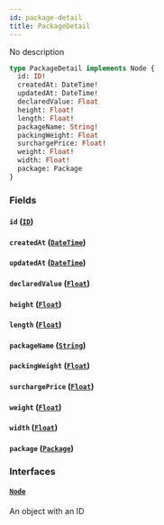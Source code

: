 ```yaml
---
id: package-detail
title: PackageDetail
---
```


No description

```graphql
type PackageDetail implements Node {
  id: ID!
  createdAt: DateTime!
  updatedAt: DateTime!
  declaredValue: Float
  height: Float!
  length: Float!
  packageName: String!
  packingWeight: Float
  surchargePrice: Float!
  weight: Float!
  width: Float!
  package: Package
}
```

### Fields

#### `id` ([`ID`](../../order-view-service/scalars/id))

#### `createdAt` ([`DateTime`](../../order-view-service/scalars/date-time))

#### `updatedAt` ([`DateTime`](../../order-view-service/scalars/date-time))

#### `declaredValue` ([`Float`](../../order-view-service/scalars/float))

#### `height` ([`Float`](../../order-view-service/scalars/float))

#### `length` ([`Float`](../../order-view-service/scalars/float))

#### `packageName` ([`String`](../../order-view-service/scalars/string))

#### `packingWeight` ([`Float`](../../order-view-service/scalars/float))

#### `surchargePrice` ([`Float`](../../order-view-service/scalars/float))

#### `weight` ([`Float`](../../order-view-service/scalars/float))

#### `width` ([`Float`](../../order-view-service/scalars/float))

#### `package` ([`Package`](../../order-view-service/objects/package))

### Interfaces

#### [`Node`](../../order-view-service/interfaces/node)

An object with an ID
